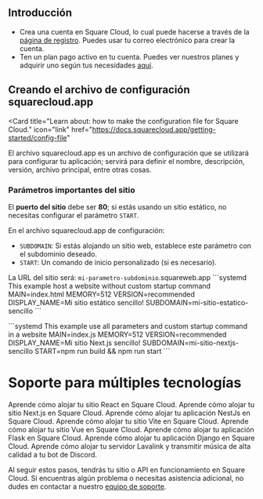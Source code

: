 ## Introducción

- Crea una cuenta en Square Cloud, lo cual puede hacerse a través de la [página de registro](https://squarecloud.app/signup). Puedes usar tu correo electrónico para crear la cuenta.  
- Ten un plan pago activo en tu cuenta. Puedes ver nuestros planes y adquirir uno según tus necesidades [aquí](https://squarecloud.app/plans).

## Creando el archivo de configuración squarecloud.app

<Card
  title="Learn about: how to make the configuration file for Square Cloud."
  icon="link"
  href="https://docs.squarecloud.app/getting-started/config-file"
>
  El archivo squarecloud.app es un archivo de configuración que se utilizará para
  configurar tu aplicación; servirá para definir el nombre, descripción,
  versión, archivo principal, entre otras cosas.
</Card>

### Parámetros importantes del sitio
El **puerto del sitio** debe ser **80**; si estás usando un sitio estático, no necesitas configurar el parámetro `START`.

En el archivo squarecloud.app de configuración:
- `SUBDOMAIN`: Si estás alojando un sitio web, establece este parámetro con el subdominio deseado.  
- `START`: Un comando de inicio personalizado (si es necesario).

<Note>La URL del sitio será: `mi-parametro-subdominio`.squareweb.app</Note>
\`\`\`systemd This example host a website without custom startup command
MAIN=index.html
MEMORY=512
VERSION=recommended
DISPLAY_NAME=Mi sitio estático sencillo!
SUBDOMAIN=mi-sitio-estatico-sencillo
\`\`\`

\`\`\`systemd This example use all parameters and custom startup command in a website
MAIN=index.js
MEMORY=512
VERSION=recommended
DISPLAY_NAME=Mi sitio Next.js sencillo!
SUBDOMAIN=mi-sitio-nextjs-sencillo
START=npm run build && npm run start
\`\`\`

# Soporte para múltiples tecnologías

<CardGroup cols={2}>
  <Card title="React" icon="react" href="https://docs.squarecloud.app/tutorials/how-to-deploy-your-react-website">
    Aprende cómo alojar tu sitio React en Square Cloud.
  </Card>
  <Card title="Next.js" icon="node-js" href="https://docs.squarecloud.app/tutorials/how-to-deploy-your-next-website">
    Aprende cómo alojar tu sitio Next.js en Square Cloud.
  </Card>
  <Card title="NestJs" icon="js" href="https://docs.squarecloud.app/tutorials/how-to-deploy-your-nestjs-application">
    Aprende cómo alojar tu aplicación NestJs en Square Cloud.
  </Card>
  <Card title="Vite" icon="rocket" href="https://docs.squarecloud.app/tutorials/how-to-deploy-your-vite-website">
    Aprende cómo alojar tu sitio Vite en Square Cloud.
  </Card>
  <Card title="Vue" icon="vuejs" href="https://docs.squarecloud.app/tutorials/how-to-deploy-your-vue-website">
    Aprende cómo alojar tu sitio Vue en Square Cloud.
  </Card>
  <Card title="Flask" icon="flask" href="https://docs.squarecloud.app/tutorials/how-to-deploy-your-flask-application">
    Aprende cómo alojar tu aplicación Flask en Square Cloud.
  </Card>
  <Card title="Django" icon="python" href="https://docs.squarecloud.app/tutorials/how-to-deploy-your-django-application">
    Aprende cómo alojar tu aplicación Django en Square Cloud.
  </Card>
  <Card title="Lavalink" icon="java" href="https://docs.squarecloud.app/tutorials/how-to-create-your-lavalink-server">
    Aprende cómo alojar tu servidor Lavalink y transmitir música de alta calidad a tu bot de Discord.
  </Card>
</CardGroup>

Al seguir estos pasos, tendrás tu sitio o API en funcionamiento en Square Cloud. Si encuentras algún problema o necesitas asistencia adicional, no dudes en contactar a nuestro [equipo de soporte](../company/support).
